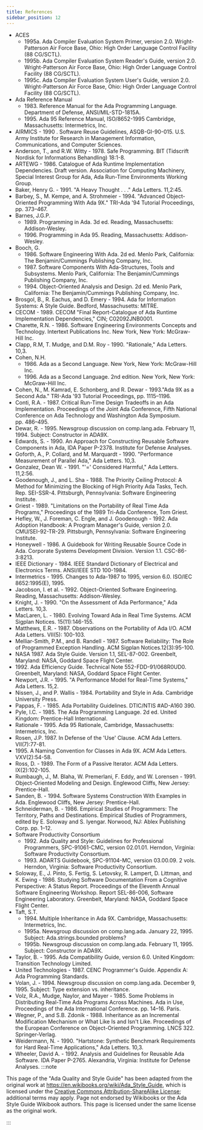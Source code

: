```yaml
---
title: References
sidebar_position: 12
---
```


  - ACES
      - 1995a. Ada Compiler Evaluation System Primer, version 2.0.
        Wright-Patterson Air Force Base, Ohio: High Order Language
        Control Facility (88 CG/SCTL).
      - 1995b. Ada Compiler Evaluation System Reader's Guide, version
        2.0. Wright-Patterson Air Force Base, Ohio: High Order Language
        Control Facility (88 CG/SCTL).
      - 1995c. Ada Compiler Evaluation System User's Guide, version 2.0.
        Wright-Patterson Air Force Base, Ohio: High Order Language
        Control Facility (88 CG/SCTL).
  - Ada Reference Manual
      - 1983\. Reference Manual for the Ada Programming Language.
        Department of Defense, ANSI/MIL-STD-1815A.
      - 1995\. Ada 95 Reference Manual, ISO/8652-1995 Cambridge,
        Massachusetts: Intermetrics, Inc.
  - AIRMICS - 1990 . Software Reuse Guidelines, ASQB-GI-90-015. U.S.
    Army Institute for Research in Management Information,
    Communications, and Computer Sciences.
  - Anderson, T., and R.W. Witty - 1978. Safe Programming. BIT
    (Tidscrift Nordisk for Informations Behandling) 18:1-8.
  - ARTEWG - 1986. Catalogue of Ada Runtime Implementation Dependencies.
    Draft version. Association for Computing Machinery, Special Interest
    Group for Ada, Ada Run-Time Environments Working Group.
  - Baker, Henry G. - 1991. "A Heavy Thought . . ." Ada Letters.
    11,2:45.
  - Barbey, S., M. Kempe, and A. Strohmeier - 1994. "Advanced
    Object-Oriented Programming With Ada 9X." TRI-Ada '94 Tutorial
    Proceedings, pp. 373–467.
  - Barnes, J.G.P.
      - 1989\. Programming in Ada. 3d ed. Reading, Massachusetts:
        Addison-Wesley.
      - 1996\. Programming in Ada 95. Reading, Massachusetts:
        Addison-Wesley.
  - Booch, G.
      - 1986\. Software Engineering With Ada. 2d ed. Menlo Park,
        California: The Benjamin/Cummings Publishing Company, Inc.
      - 1987\. Software Components With Ada-Structures, Tools and
        Subsystems. Menlo Park, California: The Benjamin/Cummings
        Publishing Company, Inc.
      - 1994\. Object-Oriented Analysis and Design. 2d ed. Menlo Park,
        California: The Benjamin/Cummings Publishing Company, Inc.
  - Brosgol, B., R. Eachus, and D. Emery - 1994. Ada for Information
    Systems: A Style Guide. Bedford, Massachusetts: MITRE.
  - CECOM - 1989. CECOM "Final Report-Catalogue of Ada Runtime
    Implementation Dependencies," CIN; C02092JNB0001.
  - Charette, R.N. - 1986. Software Engineering Environments Concepts
    and Technology. Intertext Publications Inc. New York, New York:
    McGraw-Hill Inc.
  - Clapp, R.M, T. Mudge, and D.M. Roy - 1990. "Rationale," Ada Letters.
    10,3.
  - Cohen, N.H.
      - 1986\. Ada as a Second Language. New York, New York: McGraw-Hill
        Inc.
      - 1996\. Ada as a Second Language. 2nd edition. New York, New
        York: McGraw-Hill Inc.
  - Cohen, N., M. Kamrad, E. Schonberg, and R. Dewar - 1993."Ada 9X as a
    Second Ada." TRI-Ada '93 Tutorial Proceedings, pp. 1115–1196.
  - Conti, R.A. - 1987. Critical Run-Time Design Tradeoffs in an Ada
    Implementation. Proceedings of the Joint Ada Conference, Fifth
    National Conference on Ada Technology and Washington Ada Symposium.
    pp. 486–495.
  - Dewar, R. - 1995. Newsgroup discussion on comp.lang.ada. February
    11, 1994. Subject: Constructor in ADA9X.
  - Edwards, S. - 1990. An Approach for Constructing Reusable Software
    Components in Ada, IDA Paper P-2378. Institute for Defense Analyses.
  - Goforth, A., P. Collard, and M. Marquardt - 1990. "Performance
    Measurement of Parallel Ada," Ada Letters. 10,3.
  - Gonzalez, Dean W. - 1991. "'=' Considered Harmful," Ada Letters.
    11,2:56.
  - Goodenough, J., and L. Sha - 1988. The Priority Ceiling Protocol: A
    Method for Minimizing the Blocking of High Priority Ada Tasks, Tech.
    Rep. SEI-SSR-4. Pittsburgh, Pennsylvania: Software Engineering
    Institute.
  - Griest - 1989. "Limitations on the Portability of Real Time Ada
    Programs," Proceedings of the 1989 Tri-Ada Conference, Tom Griest.
  - Hefley, W., J. Foreman, C. Engle, and J. Goodenough - 1992. Ada
    Adoption Handbook: A Program Manager's Guide, version 2.0.
    CMU/SEI-92-TR-29. Pittsburgh, Pennsylvania: Software Engineering
    Institute.
  - Honeywell - 1986. A Guidebook for Writing Reusable Source Code in
    Ada. Corporate Systems Development Division. Version 1.1.
    CSC-86-3:8213.
  - IEEE Dictionary - 1984. IEEE Standard Dictionary of Electrical and
    Electronics Terms. ANSI/IEEE STD 100-1984.
  - Intermetrics - 1995. Changes to Ada-1987 to 1995, version 6.0.
    ISO/IEC 8652:1995(E), 1995.
  - Jacobson, I. et al. - 1992. Object-Oriented Software Engineering.
    Reading, Massachusetts: Addison-Wesley.
  - Knight, J. - 1990. "On the Assessment of Ada Performance," Ada
    Letters. 10,3.
  - MacLaren, L. - 1980. Evolving Toward Ada in Real Time Systems. ACM
    Sigplan Notices. 15(11):146-155.
  - Matthews, E.R. - 1987. Observations on the Portability of Ada I/O.
    ACM Ada Letters. VII(5): 100-103.
  - Melliar-Smith, P.M., and B. Randell - 1987. Software Reliability:
    The Role of Programmed Exception Handling. ACM Sigplan
    Notices.12(3):95-100.
  - NASA 1987. Ada Style Guide. Version 1.1, SEL-87-002. Greenbelt,
    Maryland: NASA, Goddard Space Flight Center.
  - 1992\. Ada Efficiency Guide. Technical Note 552-FDD-91/068R0UD0.
    Greenbelt, Maryland: NASA, Goddard Space Flight Center.
  - Newport, J.R. - 1995. "A Performance Model for Real-Time Systems,"
    Ada Letters. 15,2.
  - Nissen, J., and P. Wallis - 1984. Portability and Style in Ada.
    Cambridge University Press.
  - Pappas, F. - 1985. Ada Portability Guidelines. DTIC/NTIS \#AD-A160
    390.
  - Pyle, I.C. - 1985. The Ada Programming Language. 2d ed. United
    Kingdom: Prentice-Hall International.
  - Rationale - 1995. Ada 95 Rationale, Cambridge, Massachusetts:
    Intermetrics, Inc.
  - Rosen, J.P. 1987. In Defense of the 'Use' Clause. ACM Ada Letters.
    VII(7):77-81.
  - 1995\. A Naming Convention for Classes in Ada 9X. ACM Ada Letters.
    VXV(2):54-58.
  - Ross, D. - 1989. The Form of a Passive Iterator. ACM Ada Letters.
    IX(2):102-105.
  - Rumbaugh, J., M. Blaha, W. Premerlani, F. Eddy, and W. Lorensen -
    1991. Object-Oriented Modeling and Design. Englewood Cliffs, New
    Jersey: Prentice-Hall.
  - Sanden, B. - 1994. Software Systems Construction With Examples in
    Ada. Englewood Cliffs, New Jersey: Prentice-Hall.
  - Schneiderman, B. - 1986. Empirical Studies of Programmers: The
    Territory, Paths and Destinations. Empirical Studies of Programmers,
    edited by E. Soloway and S. Iyengar. Norwood, NJ: Ablex Publishing
    Corp. pp. 1–12.
  - Software Productivity Consortium
      - 1992\. Ada Quality and Style: Guidelines for Professional
        Programmers, SPC-91061-CMC, version 02.01.01. Herndon, Virginia:
        Software Productivity Consortium.
      - 1993\. ADARTS Guidebook, SPC-91104-MC, version 03.00.09. 2 vols.
        Herndon, Virginia: Software Productivity Consortium.
  - Soloway, E., J. Pinto, S. Fertig, S. Letovsky, R. Lampert, D.
    Littman, and K. Ewing - 1986. Studying Software Documentation From a
    Cognitive Perspective: A Status Report. Proceedings of the Eleventh
    Annual Software Engineering Workshop. Report SEL-86-006, Software
    Engineering Laboratory. Greenbelt, Maryland: NASA, Goddard Space
    Flight Center.
  - Taft, S.T.
      - 1994\. Multiple Inheritance in Ada 9X. Cambridge, Massachusetts:
        Intermetrics, Inc.
      - 1995a. Newsgroup discussion on comp.lang.ada. January 22, 1995.
        Subject: Ada.strings.bounded problems?
      - 1995b. Newsgroup discussion on comp.lang.ada. February 11, 1995.
        Subject: Constructor in ADA9X.
  - Taylor, B. - 1995. Ada Compatibility Guide, version 6.0. United
    Kingdom: Transition Technology Limited.
  - United Technologies - 1987. CENC Programmer's Guide. Appendix A: Ada
    Programming Standards.
  - Volan, J. - 1994. Newsgroup discussion on comp.lang.ada. December 9,
    1995. Subject: Type extension vs. inheritance.
  - Volz, R.A., Mudge, Naylor, and Mayer - 1985. Some Problems in
    Distributing Real-Time Ada Programs Across Machines. Ada in Use,
    Proceedings of the Ada International Conference. pp. 14–16. Paris.
  - Wegner, P., and S.B. Zdonik - 1988. Inheritance as an Incremental
    Modification Mechanism or What Like Is and Isn't Like. Proceedings
    of the European Conference on Object-Oriented Programming. LNCS 322.
    Springer-Verlag.
  - Weidermann, N. - 1990. "Hartstone: Synthetic Benchmark Requirements
    for Hard Real-Time Applications," Ada Letters. 10,3.
  - Wheeler, David A. - 1992. Analysis and Guidelines for Reusable Ada
    Software. IDA Paper P-2765. Alexandria, Virginia: Institute for
    Defense Analyses.
:::note

This page of the "Ada Quality and Style Guide" has been adapted from the
original work at https://en.wikibooks.org/wiki/Ada_Style_Guide, which is
licensed under the
[Creative Commons Attribution-ShareAlike License](https://creativecommons.org/licenses/by-sa/3.0/);
additional terms may apply.  Page not endorsed by Wikibooks or the Ada
Style Guide Wikibook authors. This page is licensed under the same license
as the original work.

:::
